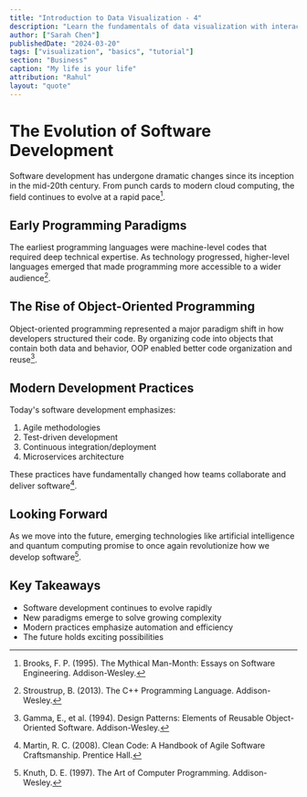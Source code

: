 ```yaml
---
title: "Introduction to Data Visualization - 4"
description: "Learn the fundamentals of data visualization with interactive examples"
author: ["Sarah Chen"]
publishedDate: "2024-03-20"
tags: ["visualization", "basics", "tutorial"]
section: "Business"
caption: "My life is your life"
attribution: "Rahul"
layout: "quote"
---
```


# The Evolution of Software Development

Software development has undergone dramatic changes since its inception in the mid-20th century. From punch cards to modern cloud computing, the field continues to evolve at a rapid pace[^1].

## Early Programming Paradigms

The earliest programming languages were machine-level codes that required deep technical expertise. As technology progressed, higher-level languages emerged that made programming more accessible to a wider audience[^2].

## The Rise of Object-Oriented Programming

Object-oriented programming represented a major paradigm shift in how developers structured their code. By organizing code into objects that contain both data and behavior, OOP enabled better code organization and reuse[^3].

## Modern Development Practices

Today's software development emphasizes:

1. Agile methodologies
2. Test-driven development
3. Continuous integration/deployment
4. Microservices architecture

These practices have fundamentally changed how teams collaborate and deliver software[^4].

## Looking Forward

As we move into the future, emerging technologies like artificial intelligence and quantum computing promise to once again revolutionize how we develop software[^5].

## Key Takeaways

- Software development continues to evolve rapidly
- New paradigms emerge to solve growing complexity
- Modern practices emphasize automation and efficiency
- The future holds exciting possibilities

[^1]: Brooks, F. P. (1995). The Mythical Man-Month: Essays on Software Engineering. Addison-Wesley.
[^2]: Stroustrup, B. (2013). The C++ Programming Language. Addison-Wesley.
[^3]: Gamma, E., et al. (1994). Design Patterns: Elements of Reusable Object-Oriented Software. Addison-Wesley.
[^4]: Martin, R. C. (2008). Clean Code: A Handbook of Agile Software Craftsmanship. Prentice Hall.
[^5]: Knuth, D. E. (1997). The Art of Computer Programming. Addison-Wesley.